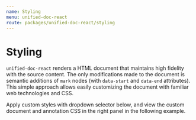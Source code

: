 ```yaml
---
name: Styling
menu: unified-doc-react
route: packages/unified-doc-react/styling
---
```



# Styling

`unified-doc-react` renders a HTML document that maintains high fidelity with the source content. The only modifications made to the document is semantic additions of `mark` nodes (with `data-start` and `data-end` attributes). This simple approach allows easily customizing the document with familiar web technologies and CSS.

Apply custom styles with dropdown selector below, and view the custom document and annotation CSS in the right panel in the following example.

<StylingExample />
